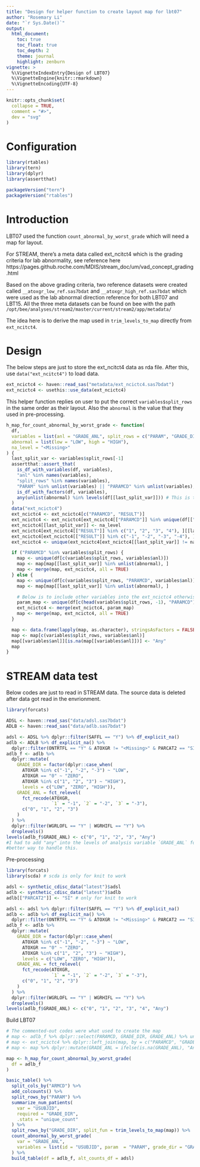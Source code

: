 ```yaml
---
title: "Design for helper function to create layout map for lbt07"
author: "Rosemary Li"
date: "`r Sys.Date()`"
output:
  html_document:
    toc: true
    toc_float: true
    toc_depth: 2
    theme: journal
    highlight: zenburn
vignette: >
  %\VignetteIndexEntry{Design of LBT07}
  %\VignetteEngine{knitr::rmarkdown}
  %\VignetteEncoding{UTF-8}
---
```


```r
knitr::opts_chunk$set(
  collapse = TRUE,
  comment = "#>",
  dev = "svg"
)
```

Configuration
=============

```r
library(rtables)
library(tern)
library(dplyr)
library(assertthat)

packageVersion("tern")
packageVersion("rtables")
```

Introduction
=============

LBT07 used the function `count_abnormal_by_worst_grade` which will need a map for layout.

For STREAM, there's a meta data called ext_ncitct4 which is the grading criteria for lab abnormality, see reference here
https://pages.github.roche.com/MDIS/stream_doc/um/vad_concept_grading.html

Based on the above grading criteria, two reference datasets were created called `__atoxgr_low_ref.sas7bdat` and
`__atoxgr_high_ref.sas7bdat` which were used as the lab abnormal direction reference for both LBT07 and LBT15. All the
three meta datasets can be found on bee with the path `/opt/bee/analyses/stream2/master/current/stream2/app/metadata/`

The idea here is to derive the map used in `trim_levels_to_map` directly from `ext_ncitct4`.

Design
=============

The below steps are just to store the ext_ncitct4 data as rda file. After this, use `data("ext_ncitct4")` to load data.
```r
ext_ncictc4 <- haven::read_sas("metadata/ext_ncictc4.sas7bdat")
ext_ncictc4 <- usethis::use_data(ext_ncictc4)
```

This helper function replies on user to put the correct `variables$split_rows` in the same order as their layout.
Also the `abnormal` is the value that they used in pre-processing.
```r
h_map_for_count_abnormal_by_worst_grade <- function(
  df,
  variables = list(anl = "GRADE_ANL", split_rows = c("PARAM", "GRADE_DIR")),
  abnormal = list(low = "LOW", high = "HIGH"),
  na_level = "<Missing>"
) {
  last_split_var <- variables$split_rows[-1]
  assertthat::assert_that(
    is_df_with_variables(df, variables),
    "anl" %in% names(variables),
    "split_rows" %in% names(variables),
    "PARAM" %in% unlist(variables) || "PARAMCD" %in% unlist(variables),
    is_df_with_factors(df, variables),
    any(unlist(abnormal) %in% levels(df[[last_split_var]])) # This is to check if the abnormals are the same as pre-processing #nolint
  )
  data("ext_ncictc4")
  ext_ncictc4 <- ext_ncictc4[c("PARAMCD", "RESULT")]
  ext_ncictc4 <- ext_ncictc4[ext_ncictc4[["PARAMCD"]] %in% unique(df[["PARAMCD"]]), ]
  ext_ncictc4[[last_split_var]] <- na_level
  ext_ncictc4[ext_ncictc4[["RESULT"]] %in% c("1", "2", "3", "4"), ][[last_split_var]] <- abnormal$high
  ext_ncictc4[ext_ncictc4[["RESULT"]] %in% c("-1", "-2", "-3", "-4"), ][[last_split_var]] <- abnormal$low
  ext_ncictc4 <- unique(ext_ncictc4[ext_ncictc4[[last_split_var]] != na_level, ][c("PARAMCD", last_split_var)]) #nolint

  if ("PARAMCD" %in% variables$split_rows) {
    map <- unique(df[c(variables$split_rows, variables$anl)])
    map <- map[map[[last_split_var]] %in% unlist(abnormal), ]
    map <- merge(map, ext_ncictc4, all = TRUE)
  } else {
    map <- unique(df[c(variables$split_rows, "PARAMCD", variables$anl)])
    map <- map[map[[last_split_var]] %in% unlist(abnormal), ]

    # Below is to include other variables into the ext_ncictc4 otherwise PARAM will be NA in the final map
    param_map <- unique(df[c(head(variables$split_rows, -1), "PARAMCD")])
    ext_ncictc4 <- merge(ext_ncictc4, param_map)
    map <- merge(map, ext_ncictc4, all = TRUE)
  }

  map <- data.frame(lapply(map, as.character), stringsAsFactors = FALSE)
  map <- map[c(variables$split_rows, variables$anl)]
  map[[variables$anl]][is.na(map[[variables$anl]])] <- "Any"
  map
}
```

STREAM data test
=============

Below codes are just to read in STREAM data. The source data is deleted after data got read in the envrionment.
```r
library(forcats)

ADSL <- haven::read_sas("data/adsl.sas7bdat")
ADLB <- haven::read_sas("data/adlb.sas7bdat")

adsl <- ADSL %>% dplyr::filter(SAFFL == "Y") %>% df_explicit_na()
adlb <- ADLB %>% df_explicit_na() %>%
  dplyr::filter(ONTRTFL == "Y" & ATOXGR != "<Missing>" & PARCAT2 == "SI" & SAFFL == "Y")
adlb_f <- adlb %>%
  dplyr::mutate(
    GRADE_DIR = factor(dplyr::case_when(
      ATOXGR %in% c("-1", "-2", "-3") ~ "LOW",
      ATOXGR == "0" ~ "ZERO",
      ATOXGR %in% c("1", "2", "3") ~ "HIGH"),
      levels = c("LOW", "ZERO", "HIGH")),
    GRADE_ANL = fct_relevel(
      fct_recode(ATOXGR,
                 `1` = "-1", `2` = "-2", `3` = "-3"),
      c("0", "1", "2", "3")
    )
  ) %>%
  dplyr::filter(WGRLOFL == "Y" | WGRHIFL == "Y") %>%
  droplevels()
levels(adlb_f$GRADE_ANL) <- c("0", "1", "2", "3", "Any")
#I had to add "any" into the levels of analysis variable `GRADE_ANL` for the functions to work. Not sure if there's
#better way to handle this.
```

Pre-processing
```r
library(forcats)
library(scda) # scda is only for knit to work

adsl <- synthetic_cdisc_data("latest")$adsl
adlb <- synthetic_cdisc_data("latest")$adlb
adlb[["PARCAT2"]] <- "SI" # only for knit to work

adsl <- adsl %>% dplyr::filter(SAFFL == "Y") %>% df_explicit_na()
adlb <- adlb %>% df_explicit_na() %>%
  dplyr::filter(ONTRTFL == "Y" & ATOXGR != "<Missing>" & PARCAT2 == "SI" & SAFFL == "Y")
adlb_f <- adlb %>%
  dplyr::mutate(
    GRADE_DIR = factor(dplyr::case_when(
      ATOXGR %in% c("-1", "-2", "-3") ~ "LOW",
      ATOXGR == "0" ~ "ZERO",
      ATOXGR %in% c("1", "2", "3") ~ "HIGH"),
      levels = c("LOW", "ZERO", "HIGH")),
    GRADE_ANL = fct_relevel(
      fct_recode(ATOXGR,
                 `1` = "-1", `2` = "-2", `3` = "-3"),
      c("0", "1", "2", "3")
    )
  ) %>%
  dplyr::filter(WGRLOFL == "Y" | WGRHIFL == "Y") %>%
  droplevels()
levels(adlb_f$GRADE_ANL) <- c("0", "1", "2", "3", "4", "Any")
```

Build LBT07
```r
# The commented-out codes were what used to create the map
# map <- adlb_f %>% dplyr::select(PARAMCD, GRADE_DIR, GRADE_ANL) %>% unique() %>% dplyr::filter(GRADE_DIR != "ZERO")
# map <- ext_ncictc4 %>% dplyr::left_join(map, by = c("PARAMCD", "GRADE_DIR")) %>% unique() %>% dplyr::arrange(PARAMCD)
# map <- map %>% dplyr::mutate(GRADE_ANL = ifelse(is.na(GRADE_ANL), "Any", as.character(GRADE_ANL)))

map <- h_map_for_count_abnormal_by_worst_grade(
  df = adlb_f
)

basic_table() %>%
  split_cols_by("ARMCD") %>%
  add_colcounts() %>%
  split_rows_by("PARAM") %>%
  summarize_num_patients(
    var = "USUBJID",
    required = "GRADE_DIR",
    .stats = "unique_count"
  ) %>%
  split_rows_by("GRADE_DIR", split_fun = trim_levels_to_map(map)) %>%
  count_abnormal_by_worst_grade(
    var = "GRADE_ANL",
    variables = list(id = "USUBJID", param  = "PARAM", grade_dir = "GRADE_DIR")
  ) %>%
  build_table(df = adlb_f, alt_counts_df = adsl)

```
